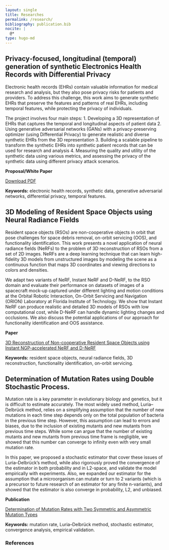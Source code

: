 ```yaml
---
layout: single
title: Researches
permalink: /research/
bibliography: publication.bib
nocite: |
  @*
type: hugo-md
---
```


## Privacy‑focused, longitudinal (temporal) generation of synthetic Electronics Health Records with Differential Privacy

Electronic health records (EHRs) contain valuable information for medical research and analysis, but they also pose privacy risks for patients and providers. To address this challenge, this work aims to generate synthetic EHRs that preserve the features and patterns of real EHRs, including temporal features, while protecting the privacy of individuals.

The project involves four main steps:
1. Developing a 3D representation of EHRs that captures the temporal and longitudinal aspects of patient data
2. Using generative adversarial networks (GANs) with a privacy-preserving optimizer (using Differential Privacy) to generate realistic and diverse synthetic EHRs from the 3D representation
3. Building a scalable pipeline to transform the synthetic EHRs into synthetic patient records that can be used for research and analysis
4. Measuring the quality and utility of the synthetic data using various metrics, and assessing the privacy of the synthetic data using different privacy attack scenarios.

**Proposal/White Paper**

[Download PDF](ehr.pdf)

<!-- {{< pdfReader url="ehr.pdf" >}} -->

**Keywords:** electronic health records, synthetic data, generative adversarial networks, differential privacy, temporal features.

## 3D Modeling of Resident Space Objects using Neural Radiance Fields

Resident space objects (RSOs) are non-cooperative objects in orbit that pose challenges for space debris removal, on-orbit servicing (OOS), and functionality identification. This work presents a novel application of neural radiance fields (NeRFs) to the problem of 3D reconstruction of RSOs from a set of 2D images. NeRFs are a deep learning technique that can learn high-fidelity 3D models from unstructured images by modeling the scene as a continuous function that maps 3D coordinates and viewing directions to colors and densities.

We adapt two variants of NeRF, Instant NeRF and D-NeRF, to the RSO domain and evaluate their performance on datasets of images of a spacecraft mock-up captured under different lighting and motion conditions at the Orbital Robotic Interaction, On-Orbit Servicing and Navigation (ORION) Laboratory at Florida Institute of Technology. We show that Instant NeRF can produce realistic and detailed 3D models of RSOs with low computational cost, while D-NeRF can handle dynamic lighting changes and occlusions. We also discuss the potential applications of our approach for functionality identification and OOS assistance.

**Paper**

[3D Reconstruction of Non-cooperative Resident Space Objects using Instant NGP-accelerated NeRF and D-NeRF](https://arxiv.org/abs/2301.09060)

<!-- {{< pdfReader url="https://arxiv.org/pdf/2301.09060.pdf" >}} -->

**Keywords:** resident space objects, neural radiance fields, 3D reconstruction, functionality identification, on-orbit servicing.

## Determination of Mutation Rates using Double Stochastic Process.

Mutation rate is a key parameter in evolutionary biology and genetics, but it is difficult to estimate accurately. The most widely used method, Luria--Delbrück method, relies on a simplifying assumption that the number of new mutations in each time step depends only on the total population of bacteria in the previous time step. However, this assumption can lead to errors and biases, due to the inclusion of existing mutants and new mutants from previous time steps. While some can argue that the number of existing mutants and new mutants from previous time frame is negligible, we showed that this number can converge to infinity even with very small mutation rate.

In this paper, we proposed a stochastic estimator that cover these issues of Luria--Delbrück's method, while also rigorously proved the convergence of the estimator in both probability and in L2-space, and validate the model empirically with experiments. Also, we expanded our estimator for the assumption that a microorganism can mutate or turn to 2 variants (which is a precursor to future research of an estimator for any finite n-variants), and showed that the estimator is also converge in probability, L2, and unbiased.

**Publication**

[Determination of Mutation Rates with Two Symmetric and Asymmetric Mutation Types](https://www.mdpi.com/2073-8994/14/8/1701)

<!-- {{< pdfReader url="https://mdpi-res.com/d_attachment/symmetry/symmetry-14-01701/article_deploy/symmetry-14-01701.pdf" >}} -->

**Keywords:** mutation rate, Luria--Delbrück method, stochastic estimator, convergence analysis, empirical validation.

### References

::: {#refs}
:::
